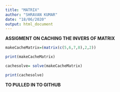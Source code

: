 ```yaml
---
title: "MATRIX"
author: "SHRAVAN KUMAR"
date: "18/06/2020"
output: html_document
---
```



**ASSIGMENT ON CACHING THE INVERS OF MATRIX **

```r

makeCacheMatrix=(matrix(c(5,6,7,8),2,2))

print(makeCacheMatrix)

cachesolve= solve(makeCacheMatrix)

print(cachesolve)

```

**TO PULLED IN TO GITHUB**